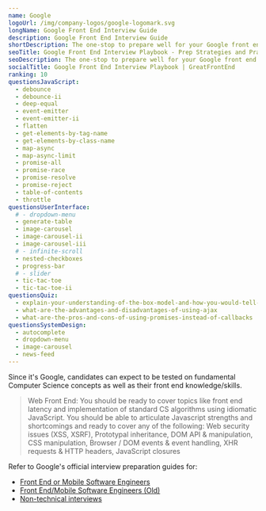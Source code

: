 ```yaml
---
name: Google
logoUrl: /img/company-logos/google-logomark.svg
longName: Google Front End Interview Guide
description: Google Front End Interview Guide
shortDescription: The one-stop to prepare well for your Google front end interviews
seoTitle: Google Front End Interview Playbook - Prep Strategies and Practice Questions
seoDescription: The one-stop to prepare well for your Google front end interviews. Discover insider tips, optimal prep strategies, and practice questions known to be tested.
socialTitle: Google Front End Interview Playbook | GreatFrontEnd
ranking: 10
questionsJavaScript:
  - debounce
  - debounce-ii
  - deep-equal
  - event-emitter
  - event-emitter-ii
  - flatten
  - get-elements-by-tag-name
  - get-elements-by-class-name
  - map-async
  - map-async-limit
  - promise-all
  - promise-race
  - promise-resolve
  - promise-reject
  - table-of-contents
  - throttle
questionsUserInterface:
  # - dropdown-menu
  - generate-table
  - image-carousel
  - image-carousel-ii
  - image-carousel-iii
  # - infinite-scroll
  - nested-checkboxes
  - progress-bar
  # - slider
  - tic-tac-toe
  - tic-tac-toe-ii
questionsQuiz:
  - explain-your-understanding-of-the-box-model-and-how-you-would-tell-the-browser-in-css-to-render-your-layout-in-different-box-models
  - what-are-the-advantages-and-disadvantages-of-using-ajax
  - what-are-the-pros-and-cons-of-using-promises-instead-of-callbacks
questionsSystemDesign:
  - autocomplete
  - dropdown-menu
  - image-carousel
  - news-feed
---
```


Since it's Google, candidates can expect to be tested on fundamental Computer Science concepts as well as their front end knowledge/skills.

> Web Front End: ​You should be ready to cover topics like front end latency and implementation of standard CS algorithms using idiomatic JavaScript. You should be able to articulate Javascript strengths and shortcomings and ready to cover any of the following: Web security issues (XSS, XSRF), Prototypal inheritance, DOM API & manipulation, CSS manipulation, Browser / DOM events & event handling, XHR requests & HTTP headers, JavaScript closures

Refer to Google's official interview preparation guides for:

- [Front End or Mobile Software Engineers](/static/guides/google-front-end-guide.pdf)
- [Front End/Mobile Software Engineers (Old)](/static/guides/google-front-end-guide-old.pdf)
- [Non-technical interviews](/static/guides/google-non-technical-guide.pdf)
